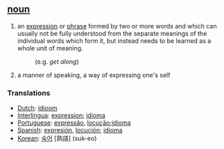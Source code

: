 == [[noun]] ==
# an [[expression]] or [[phrase]] formed by two or more words and which can usually not be fully understood from the separate meanings of the individual words which form it, but instead needs to be learned as a whole unit of meaning.
#: (e.g. ''get along'')
# a manner of speaking, a way of expressing one's self

=== Translations ===
*[[Dutch]]: [[idioom]]
*[[Interlingua]]: [[expression]]; [[idioma]]
*[[Portuguese]]: [[expressão]], [[locução]];[[idioma]]
*[[Spanish]]: [[expresión]], [[locución]]; [[idioma]]
*[[Korean]]: [[숙어]] [熟語] (suk-eo)